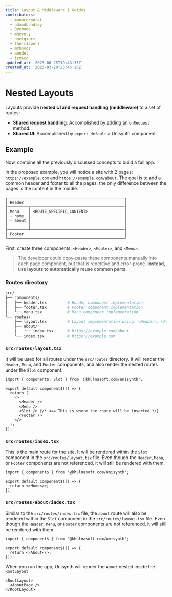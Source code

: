 ```yaml
---
title: Layout & Middleware | Guides
contributors:
  - manucorporat
  - adamdbradley
  - Oyemade
  - mhevery
  - nnelgxorz
  - the-r3aper7
  - mrhoodz
  - aendel
  - jemsco
updated_at: '2023-06-25T19:43:33Z'
created_at: '2023-03-20T23:45:13Z'
---
```


# Nested Layouts

Layouts provide **nested UI and request handling (middleware)** to a set of routes:

- **Shared request handling**: Accomplished by adding an `onRequest` method.
- **Shared UI**: Accomplished by `export default` a Unisynth component.

## Example

Now, combine all the previously discussed concepts to build a full app.

In the proposed example, you will notice a site with 2 pages: `https://example.com` and `https://example.com/about`. The goal is to add a common header and footer to all the pages, the only difference between the pages is the content in the middle.

```
┌───────────────────────────────────────────────────┐
│ Header                                            │
├─────────┬─────────────────────────────────────────┤
│ Menu    │ <ROUTE_SPECIFIC_CONTENT>                │
│ - home  │                                         │
│ - about │                                         │
│         │                                         │
├─────────┴─────────────────────────────────────────┤
│ Footer                                            │
└───────────────────────────────────────────────────┘
```

First, create three components: `<Header>`, `<Footer>`, and `<Menu>`.

> The developer could copy-paste these components manually into each page component, but that is repetitive and error-prone. **Instead, use layouts to automatically reuse common parts.**

### Routes directory

```bash
src/
├── components/
│   ├── header.tsx         # Header component implementation
│   ├── footer.tsx         # Footer component implementation
│   └── menu.tsx           # Menu component implementation
└── routes/
    ├── layout.tsx         # Layout implementation using: <Header>, <Footer>, and <Menu>
    ├── about/
    │   └── index.tsx      # https://example.com/about
    └── index.tsx          # https://example.com
```

### `src/routes/layout.tsx`

It will be used for all routes under the `src/routes` directory. It will render the `Header`, `Menu`, and `Footer` components, and also render the nested routes under the `Slot` component.

```tsx title="src/routes/layout.tsx"
import { component$, Slot } from '@khulnasoft.com/unisynth';

export default component$(() => {
  return (
    <>
      <Header />
      <Menu />
      <Slot /> {/* <== This is where the route will be inserted */}
      <Footer />
    </>
  );
});
```

### `src/routes/index.tsx`

This is the main route for the site. It will be rendered within the `Slot` component in the `src/routes/layout.tsx` file. Even though the `Header`, `Menu`, or `Footer` components are not referenced, it will still be rendered with them.

```tsx title="src/routes/index.tsx"
import { component$ } from '@khulnasoft.com/unisynth';

export default component$(() => {
  return <>Home</>;
});
```

### `src/routes/about/index.tsx`

Similar to the `src/routes/index.tsx` file, the `about` route will also be rendered within the `Slot` component in the `src/routes/layout.tsx` file. Even though the `Header`, `Menu`, or `Footer` components are not referenced, it will still be rendered with them.

```tsx title="src/routes/about/index.tsx"
import { component$ } from '@khulnasoft.com/unisynth';

export default component$(() => {
  return <>About</>;
});
```

When you run the app, Unisynth will render the `About` nested inside the `RootLayout`

```tsx
<RootLayout>
  <AboutPage />
</RootLayout>
```
